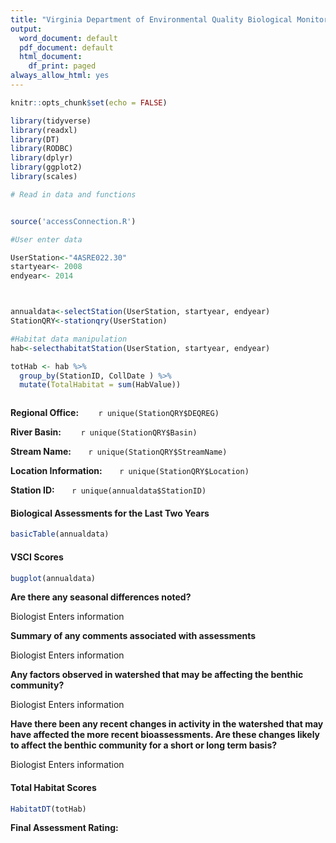 ```yaml
---
title: "Virginia Department of Environmental Quality Biological Monitoring Program: Benthic Assessment Factsheet"
output:
  word_document: default
  pdf_document: default
  html_document:
    df_print: paged
always_allow_html: yes
---
```


```r
knitr::opts_chunk$set(echo = FALSE)

library(tidyverse)
library(readxl)
library(DT)
library(RODBC)
library(dplyr)
library(ggplot2)
library(scales)

```

```r

# Read in data and functions


source('accessConnection.R')

#User enter data

UserStation<-"4ASRE022.30"
startyear<- 2008
endyear<- 2014



annualdata<-selectStation(UserStation, startyear, endyear)
StationQRY<-stationqry(UserStation)

#Habitat data manipulation
hab<-selecthabitatStation(UserStation, startyear, endyear)

totHab <- hab %>%
  group_by(StationID, CollDate ) %>%
  mutate(TotalHabitat = sum(HabValue))



```


**Regional Office:** &nbsp;&nbsp;&nbsp;&nbsp;&nbsp;&nbsp; `r unique(StationQRY$DEQREG)`

**River Basin:** &nbsp;&nbsp;&nbsp;&nbsp;&nbsp;&nbsp; `r unique(StationQRY$Basin)`

**Stream Name:** &nbsp;&nbsp;&nbsp;&nbsp;&nbsp;&nbsp;`r unique(StationQRY$StreamName)`

**Location Information:** &nbsp;&nbsp;&nbsp;&nbsp;&nbsp;&nbsp;`r unique(StationQRY$Location)`

**Station ID:** &nbsp;&nbsp;&nbsp;&nbsp;&nbsp;&nbsp;`r unique(annualdata$StationID)`






#### Biological Assessments for the Last Two Years
```r
basicTable(annualdata)
```

#### VSCI Scores
```r

bugplot(annualdata)

```


**Are there any seasonal differences noted?**

Biologist Enters information



**Summary of any comments associated with assessments**

Biologist Enters information


**Any factors observed in watershed that may be affecting the benthic community?**

Biologist Enters information


**Have there been any recent changes in activity in the watershed that may have affected the more recent bioassessments.  Are these changes likely to affect the benthic community for a short or long term basis?**

Biologist Enters information



#### Total Habitat Scores

```r

HabitatDT(totHab)
```


**Final Assessment Rating:**


